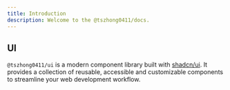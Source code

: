```yaml
---
title: Introduction
description: Welcome to the @tszhong0411/docs.
---
```


## UI

`@tszhong0411/ui` is a modern component library built with [shadcn/ui](https://github.com/shadcn-ui/ui). It provides a collection of reusable, accessible and customizable components to streamline your web development workflow.
